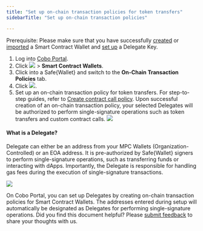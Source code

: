 ```yaml
---
title: "Set up on-chain transaction policies for token transfers"
sidebarTitle: "Set up on-chain transaction policies"

---
```


<Note>Prerequisite: Please make sure that you have successfully [created](/en/portal/smart-contract-wallets/create) or [imported](/en/portal/smart-contract-wallets/import) a Smart Contract Wallet and [set up](/en/portal/smart-contract-wallets/set-up-delegate-keys) a Delegate Key.</Note>

1. Log into [Cobo Portal](https://portal.cobo.com/login).
2. Click <img src="/en/images/smart-contract-wallet/button_wallet.svg" className="icon"></img> > **Smart Contract Wallets**.
3. Click into a Safe&#123;Wallet&#125; and switch to the **On-Chain Transaction Policies** tab.
4. Click <img src="/en/images/smart-contract-wallet/button_create policy.svg" className="icon"></img>.
5. Set up an on-chain transaction policy for token transfers. For step-to-step guides, refer to [Create contract call policy](/en/portal/risk-controls/create-on-chain-policy). Upon successful creation of an on-chain transaction policy, your selected Delegates will be authorized to perform single-signature operations such as token transfers and custom contract calls.
<img src="/en/images/smart-contract-wallet/9.png" className="screenshot_modal"></img>

#### What is a Delegate?

Delegate can either be an address from your MPC Wallets (Organization-Controlled) or an EOA address. It is pre-authorized by Safe&#123;Wallet&#125; signers to perform single-signature operations, such as transferring funds or interacting with dApps. Importantly, the Delegate is responsible for handling gas fees during the execution of single-signature transactions.

<img src="/en/images/smart-contract-wallet/8.png" className="screenshot"></img>

On Cobo Portal, you can set up Delegates by creating on-chain transaction policies for Smart Contract Wallets. The addresses entered during setup will automatically be designated as Delegates for performing single-signature operations.
<Tip>Did you find this document helpful? Please [submit feedback](https://forms.zohopublic.com/cobo/form/DocumentFeedbackForm/formperma/QvLOhxJv1_JMsJ-1dleZ8Itb_7rzN-LtgvsDdxosoVI) to share your thoughts with us.</Tip>